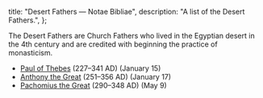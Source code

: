   title: "Desert Fathers — Notae Bibliae",
  description: "A list of the Desert Fathers.",
};

<Initial text="Desert Fathers" />

The Desert Fathers are Church Fathers who lived in the Egyptian desert in the 4th century and are credited with beginning the practice of monasticism.

- [Paul of Thebes](/people/saints/desert-fathers/paul-of-thebes) (227–341 AD) (January 15)
- [Anthony the Great](/people/saints/desert-fathers/anthony-the-great) (251–356 AD) (January 17)
- [Pachomius the Great](/people/saints/desert-fathers/pachomius-the-great) (290–348 AD) (May 9)
